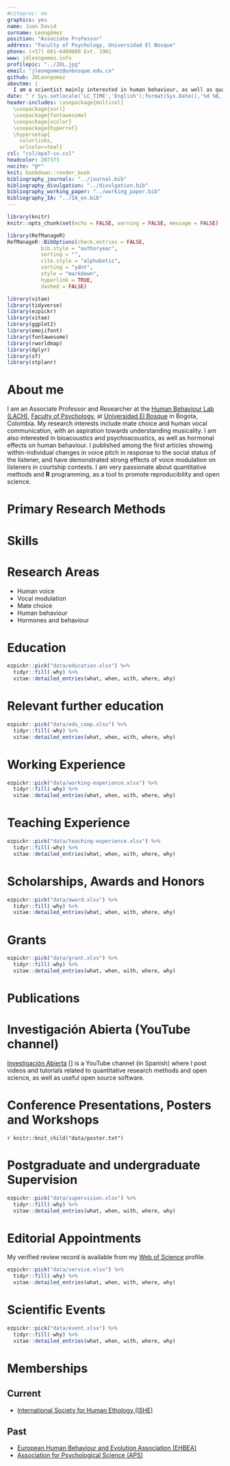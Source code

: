 ```yaml
---
#citeproc: no
graphics: yes
name: Juan David
surname: Leongómez
position: "Associate Professor"
address: "Faculty of Psychology, Universidad El Bosque"
phone: (+57) 601-6489000 Ext. 1901
www: jdleongomez.info
profilepic: "../JDL.jpg"
email: "jleongomez@unbosque.edu.co"
github: JDLeongomez
aboutme: |
  I am a scientist mainly interested in human behaviour, as well as quantitative methods and reproducible science.
date: "`r Sys.setlocale('LC_TIME','English');format(Sys.Date(),'%d %B, %Y')`"
header-includes: \usepackage{multicol}
  \usepackage{xurl}
  \usepackage{fontawesome}
  \usepackage{xcolor}
  \usepackage{hyperref}
  \hypersetup{
    colorlinks,
    urlcolor=teal}
csl: "csl/apa7-cv.csl"
headcolor: 207373
nocite: "@*"
knit: bookdown::render_book
bibliography_journals: "../journal.bib"
bibliography_divulgation: "../divulgation.bib"
bibliography_working_paper: "../working_paper.bib"
bibliography_IA: "../IA_en.bib"
---
```


```r
library(knitr)
knitr::opts_chunk$set(echo = FALSE, warning = FALSE, message = FALSE)

library(RefManageR)
RefManageR::BibOptions(check.entries = FALSE,
           bib.style = "authoryear",
           sorting = "",
           cite.style = "alphabetic",
           sorting = "ydnt",
           style = "markdown",
           hyperlink = TRUE,
           dashed = FALSE)

library(vitae)
library(tidyverse)
library(ezpickr)
library(vitae)
library(ggplot2)
library(emojifont)
library(fontawesome)
library(rworldmap)
library(dplyr)
library(sf)
library(stplanr)
```

# About me

I am an Associate Professor and Researcher at the [Human Behaviour Lab (LACH)](https://www.psicologia.unbosque.edu.co/lach), [Faculty of Psychology](https://www.uelbosque.edu.co/psicologia), at [Universidad El Bosque](https://www.uelbosque.edu.co/) in Bogota, Colombia. My research interests include mate choice and human vocal communication, with an aspiration towards understanding musicality. I am also interested in bioacoustics and psychoacoustics, as well as hormonal effects on human behaviour. I published among the first articles showing within-individual changes in voice pitch in response to the social status of the listener, and have demonstrated strong effects of voice modulation on listeners in courtship contexts. I am very passionate about quantitative methods and **R** programming, as a tool to promote reproducibility and open science.

# Primary Research Methods

\begin{multicols}{2}
\begin{itemize}
 \item Experimental designs
 \item Online questionnaires 
 \item Voice recording
 \item Acoustic analysis
 \item Facial photographs
 \item Geometric morphometrics
 \item Anthropometry
 \item Reproducible Research
\end{itemize}
\end{multicols}

# Skills

\begin{cvskills}
  \cvskill
    {Programming}
    {R (advanced: all data wrangling, analysis, plots and tables -and even this CV- made in R)}

  \cvskill
    {Reproducible Reports}
    {Markdown/Rmarkdown (including {\fontfamily{cmr}\selectfont\LaTeX} and HTML\faHtml5)}

  \cvskill
    {Quantitative Research}
    {General and Generalised Models, Linear Mixed-effects Models, Model selection and Averaging, Machine Learning}

  \cvskill
    {Software}
    {R, RStudio, Praat, Audacity, InkScape, Mendeley, Zotero}

  \cvskill
    {Languages}
    {English/Spanish (native)}
\end{cvskills}

# Research Areas

 * Human voice
 * Vocal modulation
 * Mate choice
 * Human behaviour
 * Hormones and behaviour

# Education

```r
ezpickr::pick("data/education.xlsx") %>%
  tidyr::fill(-why) %>%
  vitae::detailed_entries(what, when, with, where, why)
```

# Relevant further education

```r
ezpickr::pick("data/edu_comp.xlsx") %>%
  tidyr::fill(-why) %>%
  vitae::detailed_entries(what, when, with, where, why)
```

# Working Experience

```r
ezpickr::pick("data/working-experience.xlsx") %>%
  tidyr::fill(-why) %>%
  vitae::detailed_entries(what, when, with, where, why)
```

# Teaching Experience

```r
ezpickr::pick("data/teaching-experience.xlsx") %>%
  tidyr::fill(-why) %>%
  vitae::detailed_entries(what, when, with, where, why)
```

# Scholarships, Awards and Honors

```r
ezpickr::pick("data/award.xlsx") %>%
  tidyr::fill(-why) %>%
  vitae::detailed_entries(what, when, with, where, why)
```

# Grants

```r
ezpickr::pick("data/grant.xlsx") %>%
  tidyr::fill(-why) %>%
  vitae::detailed_entries(what, when, with, where, why)
```

# Publications

## \textcolor{teal}{Preprints and Articles under Review}

\begingroup
\setlength{\parindent}{-0.5in}
\setlength{\leftskip}{0.5in}

::: {#refs_working_paper}
:::
\endgroup

## \textcolor{teal}{Published Journal Articles and Works}

\begingroup
\setlength{\parindent}{-0.5in}
\setlength{\leftskip}{0.5in}

::: {#refs_journals}
:::
\endgroup

## \textcolor{teal}{Divulgation articles}

\begingroup
\setlength{\parindent}{-0.5in}
\setlength{\leftskip}{0.5in}

::: {#refs_divulgation}
:::
\endgroup

# Investigación Abierta (YouTube channel)

[\textcolor{red}{\faYoutubePlay} Investigación Abierta](https://www.youtube.com/c/InvestigaciónAbierta) [\textit{Open Research}] is a YouTube channel (in Spanish) where I post videos and tutorials related to quantitative research methods and open science, as well as useful open source software.

\begingroup
\setlength{\parindent}{-0.5in}
\setlength{\leftskip}{0.5in}

::: {#refs_IA}
:::
\endgroup

# Conference Presentations, Posters and Workshops

\begingroup
\setlength{\parindent}{-0.5in}
\setlength{\leftskip}{0.5in}

`r knitr::knit_child("data/poster.txt")`

\endgroup

# Postgraduate and undergraduate Supervision

```r
ezpickr::pick("data/supervision.xlsx") %>%
  tidyr::fill(-why) %>%
  vitae::detailed_entries(what, when, with, where, why)
```

# Editorial Appointments

My verified review record is available from my [Web of Science](https://www.webofscience.com/wos/author/record/387716) profile. 

```r
ezpickr::pick("data/service.xlsx") %>%
  tidyr::fill(-why) %>%
  vitae::detailed_entries(what, when, with, where, why)
```

# Scientific Events

```r
ezpickr::pick("data/event.xlsx") %>%
  tidyr::fill(-why) %>%
  vitae::detailed_entries(what, when, with, where, why)
```

# Memberships

## Current

  * [International Society for Human Ethology (ISHE)](https://ishe.org/)

## Past

  * [European Human Behaviour and Evolution Association (EHBEA)](https://www.cambridge.org/core/membership/ehbea)
  * [Association for Psychological Science (APS)](https://www.psychologicalscience.org/)

<!-- *`r Sys.Date()`* -->
